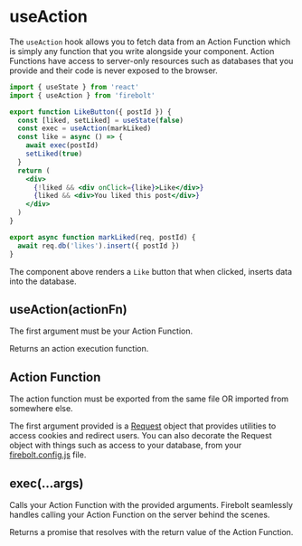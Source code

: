 <Metadata
  title='Reference: useAction'
  description='API Reference for the useAction hook in Firebolt.'
/>

# useAction

The `useAction` hook allows you to fetch data from an Action Function which is simply any function that you write alongside your component. Action Functions have access to server-only resources such as databases that you provide and their code is never exposed to the browser.

```jsx title='components/LikeButton.js' lineNumbers
import { useState } from 'react'
import { useAction } from 'firebolt'

export function LikeButton({ postId }) {
  const [liked, setLiked] = useState(false)
  const exec = useAction(markLiked)
  const like = async () => {
    await exec(postId)
    setLiked(true)
  }
  return (
    <div>
      {!liked && <div onClick={like}>Like</div>}
      {liked && <div>You liked this post</div>}
    </div>
  )
}

export async function markLiked(req, postId) {
  await req.db('likes').insert({ postId })
}
```

The component above renders a `Like` button that when clicked, inserts data into the database.

## useAction(actionFn)

The first argument must be your Action Function.

Returns an action execution function.

## Action Function

The action function must be exported from the same file OR imported from somewhere else.

The first argument provided is a [Request](/docs/ref/request) object that provides utilities to access cookies and redirect users. You can also decorate the Request object with things such as access to your database, from your [firebolt.config.js](/docs/ref/config) file.

## exec(...args)

Calls your Action Function with the provided arguments. Firebolt seamlessly handles calling your Action Function on the server behind the scenes.

Returns a promise that resolves with the return value of the Action Function.
